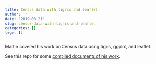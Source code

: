 ```yaml
---
title: Census data with tigris and leaflet
author: ''
date: '2019-08-21'
slug: census-data-with-tigris-and-leaflet
categories: []
tags: []
---
```


Martin covered his work on Census data using tigris, ggplot, and leaflet.

See this repo for some [compiled documents of his work](https://github.com/madisonrug/Census-data-tigris-ggplot-leaflet).

